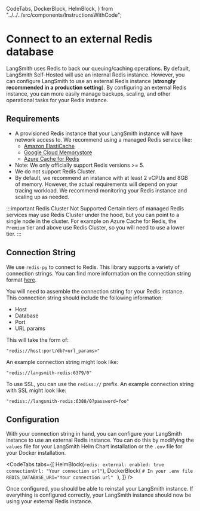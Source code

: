   CodeTabs,
  DockerBlock,
  HelmBlock,
} from "../../../src/components/InstructionsWithCode";

# Connect to an external Redis database

LangSmith uses Redis to back our queuing/caching operations. By default, LangSmith Self-Hosted will use an internal Redis instance.
However, you can configure LangSmith to use an external Redis instance (**strongly recommended in a production setting**). By configuring an external Redis instance, you can more easily manage backups, scaling, and other operational tasks for your Redis instance.

## Requirements

- A provisioned Redis instance that your LangSmith instance will have network access to. We recommend using a managed Redis service like:
  - [Amazon ElastiCache](https://aws.amazon.com/elasticache/redis/)
  - [Google Cloud Memorystore](https://cloud.google.com/memorystore)
  - [Azure Cache for Redis](https://azure.microsoft.com/en-us/services/cache/)
- Note: We only officially support Redis versions >= 5.
- We do not support Redis Cluster.
- By default, we recommend an instance with at least 2 vCPUs and 8GB of memory. However, the actual requirements will depend on your tracing workload. We recommend monitoring your Redis instance and scaling up as needed.

:::important Redis Cluster Not Supported
Certain tiers of managed Redis services may use Redis Cluster under the hood, but you can point to a single node in the cluster.
For example on Azure Cache for Redis, the `Premium` tier and above use Redis Cluster, so you will need to use a lower tier.
:::

## Connection String

We use `redis-py` to connect to Redis. This library supports a variety of connection strings. You can find more information on the connection string format [here](https://redis-py.readthedocs.io/en/stable/#redis.StrictRedis.from_url).

You will need to assemble the connection string for your Redis instance. This connection string should include the following information:

- Host
- Database
- Port
- URL params

This will take the form of:

```
"redis://host:port/db?<url_params>"
```

An example connection string might look like:

```
"redis://langsmith-redis:6379/0"
```

To use SSL, you can use the `rediss://` prefix. An example connection string with SSL might look like:

```
"rediss://langsmith-redis:6380/0?password=foo"
```

## Configuration

With your connection string in hand, you can configure your LangSmith instance to use an external Redis instance. You can do this by modifying the `values` file for your LangSmith Helm Chart installation or the `.env` file for your Docker installation.

<CodeTabs
  tabs={[
    HelmBlock(`
  redis:
    external:
      enabled: true
      connectionUrl: "Your connection url"
    `),
    DockerBlock(
      `# In your .env file
REDIS_DATABASE_URI="Your connection url"
    `
    ),
  ]}
/>

Once configured, you should be able to reinstall your LangSmith instance. If everything is configured correctly, your LangSmith instance should now be using your external Redis instance.
